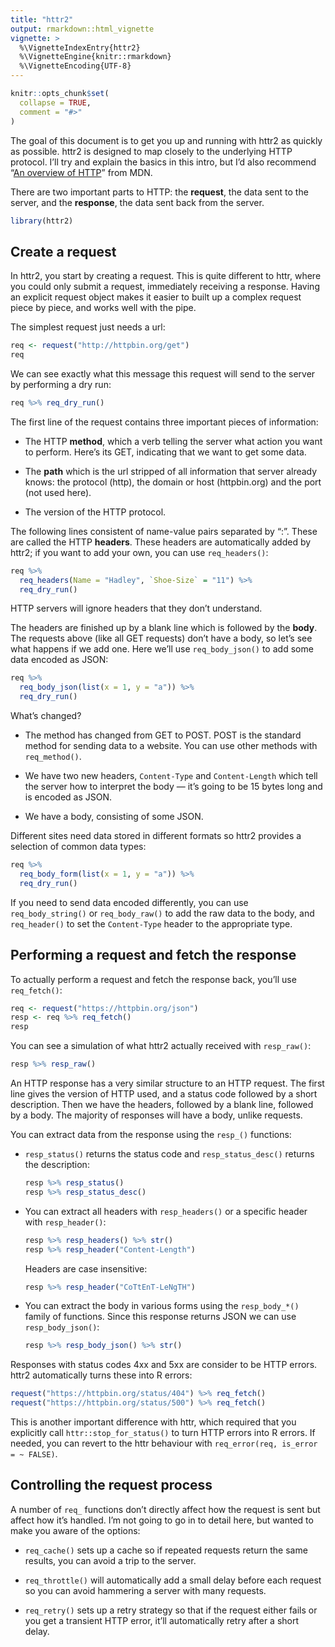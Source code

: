 ```yaml
---
title: "httr2"
output: rmarkdown::html_vignette
vignette: >
  %\VignetteIndexEntry{httr2}
  %\VignetteEngine{knitr::rmarkdown}
  %\VignetteEncoding{UTF-8}
---
```


```r
knitr::opts_chunk$set(
  collapse = TRUE,
  comment = "#>"
)
```

The goal of this document is to get you up and running with httr2 as quickly as possible.
httr2 is designed to map closely to the underlying HTTP protocol.
I'll try and explain the basics in this intro, but I'd also recommend "[An overview of HTTP](https://developer.mozilla.org/en-US/docs/Web/HTTP/Overview)" from MDN.

There are two important parts to HTTP: the **request**, the data sent to the server, and the **response**, the data sent back from the server.

```r
library(httr2)
```

## Create a request

In httr2, you start by creating a request.
This is quite different to httr, where you could only submit a request, immediately receiving a response.
Having an explicit request object makes it easier to built up a complex request piece by piece, and works well with the pipe.

The simplest request just needs a url:

```r
req <- request("http://httpbin.org/get")
req
```

We can see exactly what this message this request will send to the server by performing a dry run:

```r
req %>% req_dry_run()
```

The first line of the request contains three important pieces of information:

-   The HTTP **method**, which a verb telling the server what action you want to perform.
    Here's its GET, indicating that we want to get some data.

-   The **path** which is the url stripped of all information that server already knows: the protocol (http), the domain or host (httpbin.org) and the port (not used here).

-   The version of the HTTP protocol.

The following lines consistent of name-value pairs separated by ":".
These are called the HTTP **headers**.
These headers are automatically added by httr2; if you want to add your own, you can use `req_headers()`:

```r
req %>%
  req_headers(Name = "Hadley", `Shoe-Size` = "11") %>% 
  req_dry_run()
```

HTTP servers will ignore headers that they don't understand.

The headers are finished up by a blank line which is followed by the **body**.
The requests above (like all GET requests) don't have a body, so let's see what happens if we add one.
Here we'll use `req_body_json()` to add some data encoded as JSON:

```r
req %>%
  req_body_json(list(x = 1, y = "a")) %>% 
  req_dry_run()
```

What's changed?

-   The method has changed from GET to POST.
    POST is the standard method for sending data to a website.
    You can use other methods with `req_method()`.

-   We have two new headers, `Content-Type` and `Content-Length` which tell the server how to interpret the body --- it's going to be 15 bytes long and is encoded as JSON.

-   We have a body, consisting of some JSON.

Different sites need data stored in different formats so httr2 provides a selection of common data types:

```r
req %>%
  req_body_form(list(x = 1, y = "a")) %>% 
  req_dry_run()
```

If you need to send data encoded differently, you can use `req_body_string()` or `req_body_raw()` to add the raw data to the body, and `req_header()` to set the `Content-Type` header to the appropriate type.

## Performing a request and fetch the response

To actually perform a request and fetch the response back, you'll use `req_fetch()`:

```r
req <- request("https://httpbin.org/json")
resp <- req %>% req_fetch()
resp
```

You can see a simulation of what httr2 actually received with `resp_raw()`:

```r
resp %>% resp_raw()
```

An HTTP response has a very similar structure to an HTTP request.
The first line gives the version of HTTP used, and a status code followed by a short description.
Then we have the headers, followed by a blank line, followed by a body.
The majority of responses will have a body, unlike requests.

You can extract data from the response using the `resp_()` functions:

-   `resp_status()` returns the status code and `resp_status_desc()` returns the description:

    ```r
    resp %>% resp_status()
    resp %>% resp_status_desc()
    ```

-   You can extract all headers with `resp_headers()` or a specific header with `resp_header()`:

    ```r
    resp %>% resp_headers() %>% str()
    resp %>% resp_header("Content-Length")
    ```

    Headers are case insensitive:

    ```r
    resp %>% resp_header("CoTtEnT-LeNgTH")
    ```

-   You can extract the body in various forms using the `resp_body_*()` family of functions.
    Since this response returns JSON we can use `resp_body_json()`:

    ```r
    resp %>% resp_body_json() %>% str()
    ```

Responses with status codes 4xx and 5xx are consider to be HTTP errors.
httr2 automatically turns these into R errors:

```r
request("https://httpbin.org/status/404") %>% req_fetch()
request("https://httpbin.org/status/500") %>% req_fetch()
```

This is another important difference with httr, which required that you explicitly call `httr::stop_for_status()` to turn HTTP errors into R errors.
If needed, you can revert to the httr behaviour with `req_error(req, is_error = ~ FALSE)`.

## Controlling the request process

A number of `req_` functions don't directly affect how the request is sent but affect how it's handled.
I'm not going to go in to detail here, but wanted to make you aware of the options:

-   `req_cache()` sets up a cache so if repeated requests return the same results, you can avoid a trip to the server.

-   `req_throttle()` will automatically add a small delay before each request so you can avoid hammering a server with many requests.

-   `req_retry()` sets up a retry strategy so that if the request either fails or you get a transient HTTP error, it'll automatically retry after a short delay.
